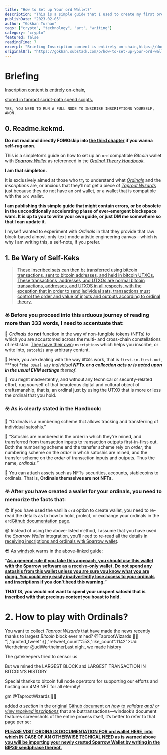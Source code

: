 ```yaml
---
title: "How to Set up Your ord Wallet?"
description: "This is a simple guide that I used to create my first ord wallet compatible wallet via Sparrow Wallet. If you are a technical person, you'll only need to read the Ordinal Theory Handbook."
publishDate: "2023-02-05"
author: "Gökhan Turhan"
tags: ["crypto", "technology", "art", "writing"]
category: "crypto"
featured: false
readingTime: 7
excerpt: "Briefing Inscription content is entirely on-chain,https://docs.ordinals.com/inscriptions.html stored in taproot script-path spend scripts. YES, YOU NEED..."
originalUrl: "https://gokhan.substack.com/p/how-to-set-up-your-ord-wallet"
---
```


# Briefing

[Inscription content is entirely on-chain,](https://docs.ordinals.com/inscriptions.html)

[stored in taproot script-path spend scripts.](https://docs.ordinals.com/inscriptions.html)

`YES, YOU NEED TO RUN A FULL NODE TO INSCRIBE INSCRIPTIONS YOURSELF, ANON.`

## 0. Readme.kekmd.

**Do not read and directly FOMOskip into [the third chapter](https://gokhan.substack.com/i/101022954/how-to-easily-set-up-an-ord-wallet-compatible-sparrow-wallet) if you wanna self-rug anon.**

This is a simpleton’s guide on how to set up an `ord` compatible *Bitcoin* wallet with *[Sparrow Wallet](https://gist.github.com/windsok/5b53a1ced6ef3eddbde260337de28980)* as referenced in the *[Ordinal Theory Handbook](https://docs.ordinals.com/).*

**I am that simpleton.**

It is exclusively aimed at those who try to understand what *[Ordinals](https://discord.gg/ordinals)* and the *inscriptions* are, or anxious that they’ll not get a piece of *[Taproot Wizards](https://discord.gg/taprootwizards)* just because they do not have an `ord` wallet, or a wallet that is compatible with the `ord` wallet.

**I am publishing this simple guide that might contain errors, or be obsolete in the unconditionally accelerating phase of ever-emergent blockspace wars. It is up to you to write your own guide, or just DM me somewhere so that I can update it.**

I myself wanted to experiment with *Ordinals* in that they provide that raw block-based almost-only-text-mode artistic engineering canvas—which is why I am writing this, a self-note, if you prefer.

## 1. Be Wary of Self-Keks

>
> [These inscribed sats can then be transferred using bitcoin transactions, sent to bitcoin addresses, and held in bitcoin UTXOs. These transactions, addresses, and UTXOs are normal bitcoin transactions, addresses, and UTXOS in all respects, with the exception that in order to send individual sats, transactions must control the order and value of inputs and outputs according to ordinal theory.](https://docs.ordinals.com/inscriptions.html)
>

### ☣️ Before you proceed into this arduous journey of reading more than 333 words, I need to accentuate that:

🦍 *Ordinals* do **not** function in the way of non-fungible tokens (NFTs) to which you are accustomed across the multi- and cross-chain constellations of rektistan. [They have their own](https://docs.ordinals.com/inscriptions.html)`inscriptions` which helps you inscribe, or write into, `satoshis` any arbitrary content.

🦍 Here, you are dealing with the way `UTXO`s work, that is `first-in-first-out`, ***not ***`the usual way`* individual **NFTs, or a collection acts or is acted upon in the usual EVM settings** thereof*.

🦍 You might inadvertently, and without any technical or security-related effort, rug yourself of that beauteous digital and cultural object of craftsmanship, that is, an ordinal just by using the UTXO that is more or less the ordinal that you hold.

### ☣️ As is clearly stated in the Handbook:

🐸 “Ordinals is a numbering scheme that allows tracking and transferring of individual satoshis.”

🐸 ”Satoshis are numbered in the order in which they're mined, and transferred from transaction inputs to transaction outputs first-in-first-out. Both the numbering scheme and the transfer scheme rely on *order*, the numbering scheme on the *order* in which satoshis are mined, and the transfer scheme on the *order* of transaction inputs and outputs. Thus the name, *ordinals.”*

🐸 You can attach assets such as NFTs, securities, accounts, stablecoins to ordinals. That is, **Ordinals themselves are not NFTs.**

### ☣️ After you have created a wallet for your ordinals, you need to memorize the facts that:

😎 If you have used the vanilla `ord` option to create wallet, you need to re-read the details as to how to hold, protect, or exchange your ordinals in the `ord`[Github documentation page](https://github.com/casey/ord).

😎 Instead of using the above-listed method, I assume that you have used the *Sparrow Wallet* integration, you’ll need to re-read all the details in [receiving inscriptions and ordinals with Sparrow wallet](https://gist.github.com/windsok/5b53a1ced6ef3eddbde260337de28980).

😎 As [windsok](https://twitter.com/windsok) warns in the above-linked guide:

**“[As a general rule if you take this approach, you should use this wallet with the Sparrow software as a receive-only wallet. Do not spend any satoshis from this wallet unless you are sure you know what you are doing. You could very easily inadvertently lose access to your ordinals and inscriptions if you don't heed this warning.](https://gist.github.com/windsok/5b53a1ced6ef3eddbde260337de28980)”**

**THAT IS, you would not want to spend your unspent satoshi that is inscribed with that precious content you boast to hold.**

# 2. How to play with Ordinals?

You want to collect *Taproot Wizards* that have made the news recently thanks to largest *Bitcoin* block ever mined?
@TaprootWizards 🧙‍♂️ "],"quoted_tweet":{},"retweet_count":253,"like_count":1142">Udi Wertheimer @udiWertheimerLast night, we made history

The gatekeepers tried to censor us

But we mined the LARGEST BLOCK and LARGEST TRANSACTION IN BITCOIN’S HISTORY

Special thanks to bitcoin full node operators for supporting our efforts and hosting our 4MB NFT for all eternity!

gm @TaprootWizards 🧙‍♂️

<TwitterEmbed url="https://twitter.com/i/status/1621176136142045191" />

added *a section* in the [original Github document](https://gist.github.com/windsok/5b53a1ced6ef3eddbde260337de28980) *on [how to validate and/ or view received inscriptions](https://gist.github.com/windsok/5b53a1ced6ef3eddbde260337de28980#validating--viewing-received-inscriptions)* that are but transactions—windsok’s document features screenshots of the entire process itself, it’s better to refer to that page per se:

>

**[PLEASE VISIT ORDINALS DOCUMENTATION FOR ord wallet HERE, into which IN CASE OF AN OTHERWISE TECHICAL NEED as is warned above you will be importing your newly created Sparrow Wallet by writing in the BIP39 seedphrase thereof.](https://github.com/casey/ord)**